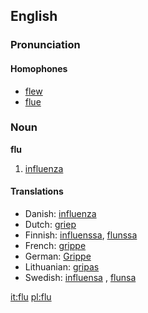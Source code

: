 ==English==

===Pronunciation===
====Homophones====
*[[flew]]
*[[flue]]

===Noun===
'''flu'''

# [[influenza]]

====Translations====
*Danish: [[influenza]] {{c}}
*Dutch: [[griep]] {{f}}
*Finnish: [[influenssa]], [[flunssa]]
*French: [[grippe]] {{f}}
*German: [[Grippe]] {{f}}
*Lithuanian: [[gripas]] {{m}}
*Swedish: [[influensa]] {{c}}, [[flunsa]] {{c}}

[[it:flu]]
[[pl:flu]]